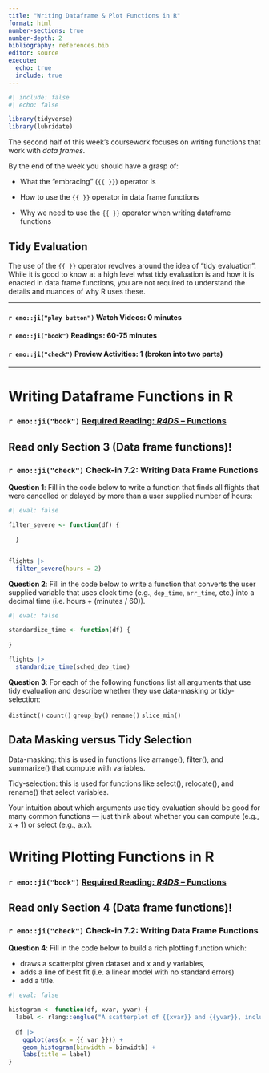 ```yaml
---
title: "Writing Dataframe & Plot Functions in R"
format: html
number-sections: true
number-depth: 2
bibliography: references.bib
editor: source
execute: 
  echo: true
  include: true
---
```


```r
#| include: false
#| echo: false

library(tidyverse)
library(lubridate)
```

The second half of this week's coursework focuses on writing functions that 
work with *data frames*.

By the end of the week you should have a grasp of:

- What the "embracing" (`{{ }}`) operator is

- How to use the `{{ }}` operator in data frame functions

- Why we need to use the `{{ }}` operator when writing dataframe functions

::: {.callout-tip}
# Tidy Evaluation

The use of the `{{ }}` operator revolves around the idea of "tidy evaluation". 
While it is good to know at a high level what tidy evaluation is and how it is
enacted in data frame functions, you are not required to understand the details 
and nuances of why R uses these. 
::: 

------------------------------------------------------------------------

#### `r emo::ji("play button")` Watch Videos: 0 minutes

#### `r emo::ji("book")` Readings: 60-75 minutes

#### `r emo::ji("check")` Preview Activities: 1 (broken into two parts)

------------------------------------------------------------------------

# Writing Dataframe Functions in R

### `r emo::ji("book")` [Required Reading: *R4DS* -- Functions](https://r4ds.hadley.nz/functions#data-frame-functions)

::: {.callout-caution}
# Read only Section 3 (Data frame functions)! 
::: 

### `r emo::ji("check")` **Check-in 7.2: Writing Data Frame Functions**

**Question 1**: Fill in the code below to write a function that finds all
flights that were cancelled or delayed by more than a user supplied number of 
hours:

```r
#| eval: false

filter_severe <- function(df) { 

  }


flights |> 
  filter_severe(hours = 2)
```


**Question 2**: Fill in the code below to write a function that converts the
user supplied variable that uses clock time (e.g., `dep_time`, `arr_time`, etc.)
into a decimal time (i.e. hours + (minutes / 60)).

```r
#| eval: false

standardize_time <- function(df) {
  
}

flights |> 
  standardize_time(sched_dep_time)
```

**Question 3**: For each of the following functions list all arguments that use
tidy evaluation and describe whether they use data-masking or tidy-selection:

`distinct()`
`count()`
`group_by()` 
`rename()`
`slice_min()`

::: {.callout-tip}
# Data Masking versus Tidy Selection

Data-masking: this is used in functions like arrange(), filter(), and summarize() that compute with variables.

Tidy-selection: this is used for functions like select(), relocate(), and rename() that select variables.

Your intuition about which arguments use tidy evaluation should be good for many common functions — just think about whether you can compute (e.g., x + 1) or select (e.g., a:x).
:::

# Writing Plotting Functions in R

### `r emo::ji("book")` [Required Reading: *R4DS* -- Functions](https://r4ds.hadley.nz/functions#plot-functions)

::: {.callout-caution}
# Read only Section 4 (Data frame functions)! 
::: 

### `r emo::ji("check")` **Check-in 7.2: Writing Data Frame Functions**

**Question 4**: Fill in the code below to build a rich plotting function which:

- draws a scatterplot given dataset and x and y variables, 
- adds a line of best fit (i.e. a linear model with no standard errors)
- add a title.

```r
#| eval: false

histogram <- function(df, xvar, yvar) {
  label <- rlang::englue("A scatterplot of {{xvar}} and {{yvar}}, including a line of best fit.")
  
  df |> 
    ggplot(aes(x = {{ var }})) + 
    geom_histogram(binwidth = binwidth) + 
    labs(title = label)
}
```

